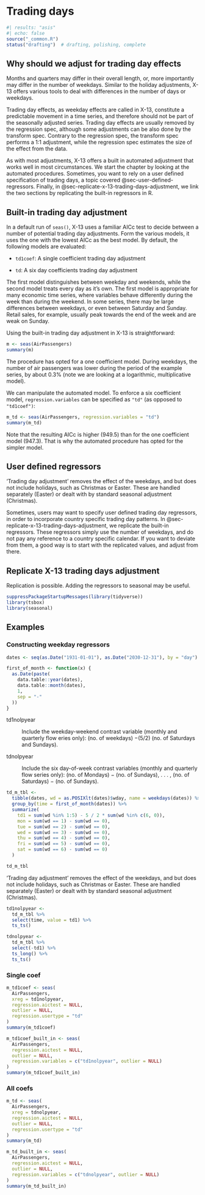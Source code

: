 # Trading days {#sec-trading-days}

```r
#| results: "asis"
#| echo: false
source("_common.R")
status("drafting")  # drafting, polishing, complete
```

```{=html}
<!--
-   Why should we adjust for trading day effects

-   Seven or two coefficient trading day

-   Using country specific calendars

-   Case Study: Movie tickets (or another series with very clear trading day effects)

 -->
```
## Why should we adjust for trading day effects

Months and quarters may differ in their overall length, or, more importantly may differ in the number of weekdays.
Similar to the holiday adjustments, X-13 offers various tools to deal with differences in the number of days or weekdays.

Trading day effects, as weekday effects are called in X-13, constitute a predictable movement in a time series, and therefore should not be part of the seasonally adjusted series.
Trading day effects are usually removed by the regression spec, although some adjustments can be also done by the transform spec.
Contrary to the regression spec, the transform spec performs a 1:1 adjustment, while the regression spec estimates the size of the effect from the data.

As with most adjustments, X-13 offers a built in automated adjustment that works well in most circumstances.
We start the chapter by looking at the automated procedures.
Sometimes, you want to rely on a user defined specification of trading days, a topic covered @sec-user-defined-regressors. Finally, in @sec-replicate-x-13-trading-days-adjustment, we link the two sections by replicating the built-in regressors in R.

## Built-in trading day adjustment

In a default run of `seas()`, X-13 uses a familiar AICc test to decide between a number of potential trading day adjustments.
Form the various models, it uses the one with the lowest AICc as the best model.
By default, the following models are evaluated:

-   `td1coef`: A single coefficient trading day adjustment

-   `td`: A six day coefficients trading day adjustment

The first model distinguishes between weekday and weekends, while the second model treats every day as it's own.
The first model is appropriate for many economic time series, where variables behave differently during the week than during the weekend.
In some series, there may be large differences between weekdays, or even between Saturday and Sunday.
Retail sales, for example, usually peak towards the end of the week and are weak on Sunday.

Using the built-in trading day adjustment in X-13 is straightforward:

```r
m <- seas(AirPassengers)
summary(m)
```

The procedure has opted for a one coefficient model.
During weekdays, the number of air passengers was lower during the period of the example series, by about 0.3% (note we are looking at a logarithmic, multiplicative model).

We can manipulate the automated model.
To enforce a six coefficient model, `regression.variables` can be specified as `"td"` (as opposed to `"td1coef")`:

```r
m_td <- seas(AirPassengers, regression.variables = "td")
summary(m_td)
```

Note that the resulting AICc is higher (949.5) than for the one coefficient model (947.3).
That is why the automated procedure has opted for the simpler model.

## User defined regressors {#sec-user-defined-regressors}

'Trading day adjustment' removes the effect of the weekdays, and but does not include holidays, such as Christmas or Easter.
These are handled separately (Easter) or dealt with by standard seasonal adjustment (Christmas).

Sometimes, users may want to specify user defined trading day regressors, in order to incorporate country specific trading day patterns.
In @sec-replicate-x-13-trading-days-adjustment, we replicate the built-in regressors.
These regressors simply use the number of weekdays, and do not pay any reference to a country specific calendar.
If you want to deviate from them, a good way is to start with the replicated values, and adjust from there.

## Replicate X-13 trading days adjustment {#sec-replicate-x-13-trading-days-adjustment}

Replication is possible.
Adding the regressors to seasonal may be useful.

```r
suppressPackageStartupMessages(library(tidyverse))
library(tsbox)
library(seasonal)
```

## Examples

### Constructing weekday regressors

```r
dates <- seq(as.Date("1931-01-01"), as.Date("2030-12-31"), by = "day")

first_of_month <- function(x) {
  as.Date(paste(
    data.table::year(dates),
    data.table::month(dates),
    1,
    sep = "-"
  ))
}
```

td1nolpyear

:   Include the weekday-weekend contrast variable (monthly and quarterly flow eries only): (no. of weekdays) −(5/2) (no. of Saturdays and Sundays).

tdnolpyear

:   Include the six day-of-week contrast variables (monthly and quarterly flow series only): (no. of Mondays) − (no. of Sundays), .
    . . , (no. of Saturdays) − (no. of Sundays).

```r
td_m_tbl <-
  tibble(dates, wd = as.POSIXlt(dates)$wday, name = weekdays(dates)) %>%
  group_by(time = first_of_month(dates)) %>%
  summarize(
    td1 = sum(wd %in% 1:5) - 5 / 2 * sum(wd %in% c(6, 0)),
    mon = sum(wd == 1) - sum(wd == 0),
    tue = sum(wd == 2) - sum(wd == 0),
    wed = sum(wd == 3) - sum(wd == 0),
    thu = sum(wd == 4) - sum(wd == 0),
    fri = sum(wd == 5) - sum(wd == 0),
    sat = sum(wd == 6) - sum(wd == 0)
  )

td_m_tbl
```

'Trading day adjustment' removes the effect of the weekdays, and but does not include holidays, such as Christmas or Easter.
These are handled separately (Easter) or dealt with by standard seasonal adjustment (Christmas).

```r
td1nolpyear <-
  td_m_tbl %>%
  select(time, value = td1) %>%
  ts_ts()

tdnolpyear <-
  td_m_tbl %>%
  select(-td1) %>%
  ts_long() %>%
  ts_ts()
```

### Single coef

```r
m_td1coef <- seas(
  AirPassengers,
  xreg = td1nolpyear,
  regression.aictest = NULL,
  outlier = NULL,
  regression.usertype = "td"
)
summary(m_td1coef)
```

```r
m_td1coef_built_in <- seas(
  AirPassengers,
  regression.aictest = NULL,
  outlier = NULL,
  regression.variables = c("td1nolpyear", outlier = NULL)
)
summary(m_td1coef_built_in)
```

### All coefs

```r
m_td <- seas(
  AirPassengers,
  xreg = tdnolpyear,
  regression.aictest = NULL,
  outlier = NULL,
  regression.usertype = "td"
)
summary(m_td)
```

```r
m_td_built_in <- seas(
  AirPassengers,
  regression.aictest = NULL,
  outlier = NULL,
  regression.variables = c("tdnolpyear", outlier = NULL)
)
summary(m_td_built_in)
```
